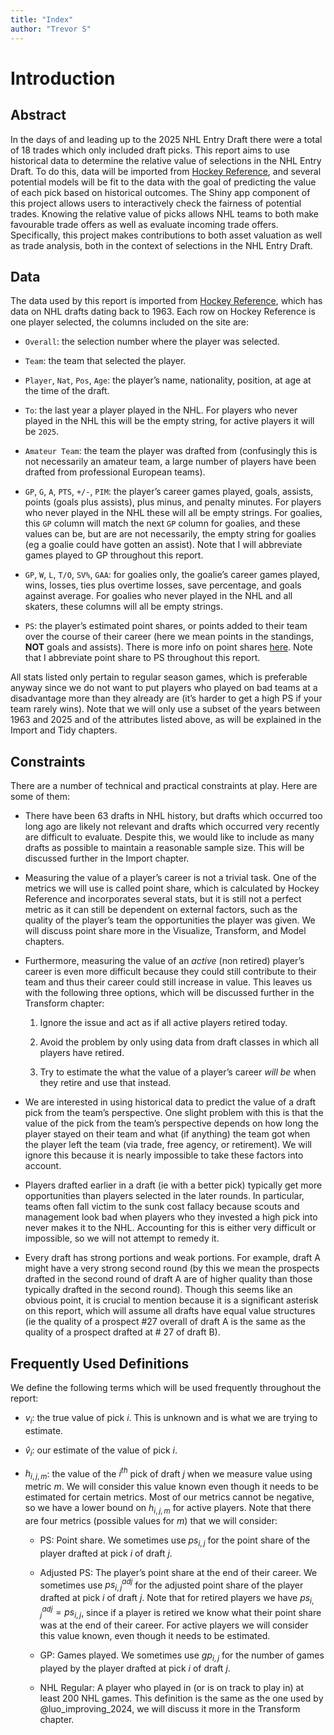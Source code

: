 ```yaml
---
title: "Index"
author: "Trevor S"
---
```


# Introduction

## Abstract

In the days of and leading up to the 2025 NHL Entry Draft there were a total of 18 trades which only included draft picks. This report aims to use historical data to determine the relative value of selections in the NHL Entry Draft. To do this, data will be imported from [Hockey Reference](https://www.hockey-reference.com/draft/), and several potential models will be fit to the data with the goal of predicting the value of each pick based on historical outcomes. The Shiny app component of this project allows users to interactively check the fairness of potential trades. Knowing the relative value of picks allows NHL teams to both make favourable trade offers as well as evaluate incoming trade offers. Specifically, this project makes contributions to both asset valuation as well as trade analysis, both in the context of selections in the NHL Entry Draft.

## Data

The data used by this report is imported from [Hockey Reference](https://www.hockey-reference.com/draft/), which has data on NHL drafts dating back to 1963. Each row on Hockey Reference is one player selected, the columns included on the site are:

-   `Overall`: the selection number where the player was selected.

-   `Team`: the team that selected the player.

-   `Player`, `Nat`, `Pos`, `Age`: the player's name, nationality, position, at age at the time of the draft.

-   `To`: the last year a player played in the NHL. For players who never played in the NHL this will be the empty string, for active players it will be `2025`.

-   `Amateur Team`: the team the player was drafted from (confusingly this is not necessarily an amateur team, a large number of players have been drafted from professional European teams).

-   `GP`, `G`, `A`, `PTS`, `+/-`, `PIM`: the player's career games played, goals, assists, points (goals plus assists), plus minus, and penalty minutes. For players who never played in the NHL these will all be empty strings. For goalies, this `GP` column will match the next `GP` column for goalies, and these values can be, but are are not necessarily, the empty string for goalies (eg a goalie could have gotten an assist). Note that I will abbreviate games played to GP throughout this report.

-   `GP`, `W`, `L`, `T/O`, `SV%`, `GAA`: for goalies only, the goalie's career games played, wins, losses, ties plus overtime losses, save percentage, and goals against average. For goalies who never played in the NHL and all skaters, these columns will all be empty strings.

-   `PS`: the player's estimated point shares, or points added to their team over the course of their career (here we mean points in the standings, **NOT** goals and assists). There is more info on point shares [here](https://www.hockey-reference.com/about/point_shares.html). Note that I abbreviate point share to PS throughout this report.

All stats listed only pertain to regular season games, which is preferable anyway since we do not want to put players who played on bad teams at a disadvantage more than they already are (it's harder to get a high PS if your team rarely wins). Note that we will only use a subset of the years between 1963 and 2025 and of the attributes listed above, as will be explained in the Import and Tidy chapters.

## Constraints

There are a number of technical and practical constraints at play. Here are some of them:

-   There have been 63 drafts in NHL history, but drafts which occurred too long ago are likely not relevant and drafts which occurred very recently are difficult to evaluate. Despite this, we would like to include as many drafts as possible to maintain a reasonable sample size. This will be discussed further in the Import chapter.

-   Measuring the value of a player's career is not a trivial task. One of the metrics we will use is called point share, which is calculated by Hockey Reference and incorporates several stats, but it is still not a perfect metric as it can still be dependent on external factors, such as the quality of the player's team the opportunities the player was given. We will discuss point share more in the Visualize, Transform, and Model chapters.

-   Furthermore, measuring the value of an *active* (non retired) player's career is even more difficult because they could still contribute to their team and thus their career could still increase in value. This leaves us with the following three options, which will be discussed further in the Transform chapter:

    1.  Ignore the issue and act as if all active players retired today.

    2.  Avoid the problem by only using data from draft classes in which all players have retired.

    3.  Try to estimate the what the value of a player's career *will be* when they retire and use that instead.

-   We are interested in using historical data to predict the value of a draft pick from the team's perspective. One slight problem with this is that the value of the pick from the team's perspective depends on how long the player stayed on their team and what (if anything) the team got when the player left the team (via trade, free agency, or retirement). We will ignore this because it is nearly impossible to take these factors into account.

-   Players drafted earlier in a draft (ie with a better pick) typically get more opportunities than players selected in the later rounds. In particular, teams often fall victim to the sunk cost fallacy because scouts and management look bad when players who they invested a high pick into never makes it to the NHL. Accounting for this is either very difficult or impossible, so we will not attempt to remedy it.

-   Every draft has strong portions and weak portions. For example, draft A might have a very strong second round (by this we mean the prospects drafted in the second round of draft A are of higher quality than those typically drafted in the second round). Though this seems like an obvious point, it is crucial to mention because it is a significant asterisk on this report, which will assume all drafts have equal value structures (ie the quality of a prospect #27 overall of draft A is the same as the quality of a prospect drafted at \# 27 of draft B).

## Frequently Used Definitions

We define the following terms which will be used frequently throughout the report:

-   $v_i$: the true value of pick $i$. This is unknown and is what we are trying to estimate.

-   $\hat v_i$: our estimate of the value of pick $i$.

-   $h_{i, j, m}$: the value of the $i^{th}$ pick of draft $j$ when we measure value using metric $m$. We will consider this value known even though it needs to be estimated for certain metrics. Most of our metrics cannot be negative, so we have a lower bound on $h_{i, j, m}$ for active players. Note that there are four metrics (possible values for $m$) that we will consider:

    -   PS: Point share. We sometimes use $ps_{i,j}$ for the point share of the player drafted at pick $i$ of draft $j$.

    -   Adjusted PS: The player's point share at the end of their career. We sometimes use $ps^{adj}_{i,j}$ for the adjusted point share of the player drafted at pick $i$ of draft $j$. Note that for retired players we have $ps_{i,j}^{adj} = ps_{i,j}$, since if a player is retired we know what their point share was at the end of their career. For active players we will consider this value known, even though it needs to be estimated.

    -   GP: Games played. We sometimes use $gp_{i,j}$ for the number of games played by the player drafted at pick $i$ of draft $j$.

    -   NHL Regular: A player who played in (or is on track to play in) at least 200 NHL games. This definition is the same as the one used by @luo_improving_2024, we will discuss it more in the Transform chapter.
